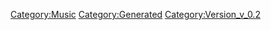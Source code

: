 {{Music
 |Name=NEO STREAM Another ver.
 |ID=127
 |Cov=128
 |Cd=14
 |Nam=121
 |Div=121
 |Ma=1
 |SerieId=1
 |SerieLogoId=1
 |WavId=128
 |VariationId=0
 |Dsc=121
 |Strt=10
 |ValkyrieBattle=1
 |ValkyrieIntro=1
 |ValkyrieIntroSky=1
 |DivaSolo=1
 |DivaMulti=1
 |Exp=1
 |OfficialName=NEO STREAM
 |VocalName=ワルキューレ　美雲ΔJUNNA　フレイアΔ鈴木みのり<br />カナメΔ安野希世乃　レイナΔ東山奈央　マキナΔ西田望見
 |Description=作品：マクロスΔ<br /><br />歌手：ワルキューレ<br />　　　美雲ΔJUNNA　フレイアΔ鈴木みのり<br />　　　カナメΔ安野希世乃　レイナΔ東山奈央<br />　　　マキナΔ西田望見<br /><br />作詞：西田恵美<br />作曲：渡辺未来
 |StoryTitle=
 |StoryDesc=
 |BuyURL=https://recochoku.jp/song/S1003321335/single?ds=1004688106
 |BannerId=4
 |AnmStoreURL=https://anime.dmkt-sp.jp/animestore/ci_pc?workId=20867
}}
[[Category:Music]]
[[Category:Generated]]
[[Category:Version_v_0.2]]
